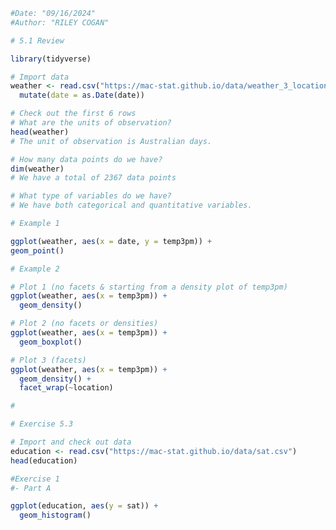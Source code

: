 ```r
#Date: "09/16/2024"
#Author: "RILEY COGAN"

```

```r
# 5.1 Review

library(tidyverse)

# Import data
weather <- read.csv("https://mac-stat.github.io/data/weather_3_locations.csv") |> 
  mutate(date = as.Date(date))  

# Check out the first 6 rows
# What are the units of observation?
head(weather)
# The unit of observation is Australian days.

# How many data points do we have? 
dim(weather)
# We have a total of 2367 data points

# What type of variables do we have?
# We have both categorical and quantitative variables. 

# Example 1

ggplot(weather, aes(x = date, y = temp3pm)) + 
geom_point()

# Example 2

# Plot 1 (no facets & starting from a density plot of temp3pm)
ggplot(weather, aes(x = temp3pm)) + 
  geom_density()

# Plot 2 (no facets or densities)
ggplot(weather, aes(x = temp3pm)) + 
  geom_boxplot()

# Plot 3 (facets)
ggplot(weather, aes(x = temp3pm)) + 
  geom_density() + 
  facet_wrap(~location)
```
```r
#
```








```r
# Exercise 5.3

# Import and check out data
education <- read.csv("https://mac-stat.github.io/data/sat.csv")
head(education)

#Exercise 1
#- Part A

ggplot(education, aes(y = sat)) + 
  geom_histogram()
```

